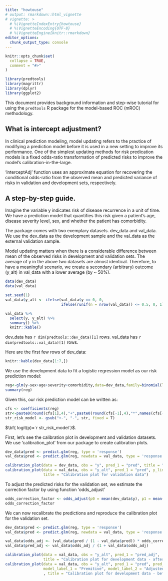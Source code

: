 ```yaml
---
title: "howtouse"
# output: rmarkdown::html_vignette
# vignette: >
  # %\VignetteIndexEntry{howtouse}
  # %\VignetteEncoding{UTF-8}
  # %\VignetteEngine{knitr::rmarkdown}
editor_options: 
  chunk_output_type: console
---
```


```r
knitr::opts_chunk$set(
  collapse = TRUE,
  comment = "#>"
)
```

```r

library(predtools)
library(magrittr)
library(dplyr)
library(ggplot2)

```

This document provides background information and step-wise tutorial for using the `predtools` R package for the model-based ROC (mROC) methodology. 


## What is intercept adjustment?

In clinical prediction modeling, model updating refers to the practice of modifying a prediction model before it is used in a new setting to improve its performance. One of the simplest updating methods for risk predication models is a fixed odds-ratio transformation of predicted risks to improve the model’s calibration-in-the-large.


‘interceptAdj’ function uses an approximate equation for recovering the conditional odds-ratio from the observed mean and predicted variance of risks in validation and development sets, respectively.


## A step-by-step guide.
Imagine the variable y indicates risk of disease recurrence in a unit of time. We have a prediction model that quantifies this risk given a patient's age, disease severity level, sex, and whether the patient has comorbidity. 

The package comes with two exemplary datasets. dev_data and val_data. We use the dev_data as the development sample and the val_data as the external validation sample.

Model updating matters when there is a considerable difference between mean of the observed risks in development and validation sets. The average of y in the above two datasets are almost identical. Therefore, to have a meaningful scenario, we create a secondary (arbitrary) outcome (y_alt) in val_data with a lower average (by ~ 50%).

```R
data(dev_data)
data(val_data)
```

```R
set.seed(1)
val_data$y_alt <- ifelse(val_data$y == 0, 0,
                         ifelse(runif(n = nrow(val_data)) <= 0.5, 0, 1))

val_data %>%
  select(y, y_alt) %>%
  summary() %>%
  knitr::kable()

```

dev_data has `r dim(predtools::dev_data)[1]` rows. val_data has `r dim(predtools::val_data)[1]` rows. 

Here are the first few rows of dev_data:

```R
knitr::kable(dev_data[1:7,])
```


We use the development data to fit a logistic regression model as our risk prediction model:


```R
reg<-glm(y~sex+age+severity+comorbidity,data=dev_data,family=binomial(link="logit"))
summary(reg)
```

Given this, our risk prediction model can be written as:

```R
cfs <- coefficients(reg)
str<-paste0(round(cfs[1],4),"+",paste0(round(cfs[-1],4),"*",names(cfs[-1]),collapse="+"))
str_risk_model <- gsub("+-", "-", str, fixed = T)
```

$\bf{ logit(p)=`r str_risk_model`}$.


First, let's see the calibration plot in development and validation datasets. We use ‘calibration_plot’ from our package to create calibration plots.
```R
dev_data$pred <- predict.glm(reg, type = 'response')
val_data$pred <- predict.glm(reg, newdata = val_data, type = 'response')

calibration_plot(data = dev_data, obs = "y", pred_1 = "pred", title = "Calibration plot for development data")
calibration_plot(data = val_data, obs = "y_alt", pred_1 = "pred", y_lim = c(0, 0.6),
                 title = "Calibration plot for validation data")

```


To adjust the predicted risks for the validation set, we estimate the correction factor by using function ‘odds_adjust’
```R
odds_correction_factor <- odds_adjust(p0 = mean(dev_data$y), p1 = mean(val_data$y_alt), v = var(dev_data$pred))
odds_correction_factor
```

We can now recalibrate the predictions and reproduce the calibration plot for the validation set.
```R
dev_data$pred <- predict.glm(reg, type = 'response')
val_data$pred <- predict.glm(reg, newdata = val_data, type = 'response')

val_data$odds_adj <- (val_data$pred / (1 - val_data$pred)) * odds_correction_factor
val_data$pred_adj <- val_data$odds_adj / (1 + val_data$odds_adj)

calibration_plot(data = val_data, obs = "y_alt", pred_1 = "pred_adj",
                 title = "Calibration plot for development data - after recalibration")
calibration_plot(data = val_data, obs = "y_alt", pred_1 = "pred", pred_2 = "pred_adj",
                 model_label_1 = "Premitive", model_label_2 = "Adjusted",
                 , title = "Calibration plot for development data - before and after recalibration")
```

